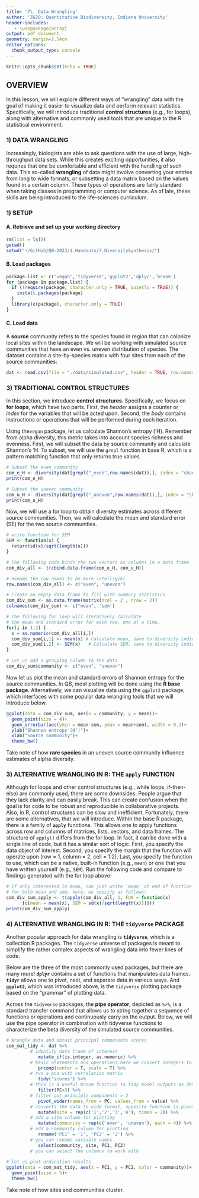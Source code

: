 ```yaml
---
title: '7\. Data Wrangling'
author: 'Z620: Quantitative Biodiversity, Indiana University'
header-includes:
   - \usepackage{array}
output: pdf_document
geometry: margin=2.54cm
editor_options: 
  chunk_output_type: console
---
```


```r
knitr::opts_chunk$set(echo = TRUE)
```

## OVERVIEW

In this lesson, we will explore different ways of "wrangling" data with the goal of making it easier to visualize data and perform relevant statistics. 
Specifically, we will introduce traditional **control structures** (e.g., for loops), along with alternative and commonly used tools that are unique to the R statistical environment.

### 1) DATA WRANGLING

Increasingly, biologists are able to ask questions with the use of large, high-throughput data sets. 
While this creates exciting opportunities, it also requires that one be comfortable and efficient with the handling of such data. 
This so-called **wrangling** of data might involve converting your entries from long to wide formats, or subsetting a data matrix based on the values found in a certain column. 
These types of operations are fairly standard when taking classes in programming or computer science. 
As of late, these skills are being introduced to the life-sciences curriculum.

### 1) SETUP
#### A. Retrieve and set up your working directory

```r
rm(list = ls()) 
getwd() 
setwd("~/GitHub/QB-2023/1.Handouts/7.DiversitySynthesis/")
```


#### B. Load packages

```r
package.list <- c('vegan','tidyverse','ggplot2','dplyr','broom')
for (package in package.list) {
  if (!require(package, character.only = TRUE, quietly = TRUE)) {
    install.packages(package)
  }
  library(c(package), character.only = TRUE)
}
```


#### C. Load data

A **source** community refers to the species found in region that can colonize local sites within the landscape. 
We will be working with simulated source communities that have an even vs. uneven distribution of species.
The dataset contains a site-by-species matrix with four sites from each of the source communities:

```r
dat <- read.csv(file = "./data/simulated.csv", header = TRUE, row.names = 1)
```


### 3) TRADITIONAL CONTROL STRUCTURES

In this section, we introduce **control structures**.
Specifically, we focus on **for loops**, which have two parts.
First, the *header* assigns a counter or *index* for the variables that will be acted upon. 
Second, the *body* contains instructions or operations that will be performed during each iteration.

Using the`vegan` package, let us calculate Shannon's entropy ('H). 
Remember from alpha diversity, this metric takes into account species richness and evenness. 
First, we will subset the data by source community and calculate Shannon's 'H. 
To subset, we will use the `grepl` function in base R, which is a pattern matching function that only returns true values.

```r
# Subset the even community
com_e_H <- diversity(dat[grepl("_even",row.names(dat)),], index = "shannon")
print(com_e_H)

# Subset the uneven community
com_u_H <- diversity(dat[grepl("_uneven",row.names(dat)),], index = "shannon")
print(com_u_H)
```

Now, we will use a for loop to obtain diversity estimates across different source communities. 
Then, we will calculate the mean and standard error (SE) for the two source communities.

```r
# write function for SEM
SEM <- function(x) {
  return(sd(x)/sqrt(length(x)))
}

# The following code binds the two vectors as columns in a data frame 
com_div_all <- t(cbind.data.frame(com_e_H, com_u_H))

# Rename the row names to be more intelligibl
row.names(com_div_all) <- c("even", "uneven")

# Create an empty data frame to fill with summary statistics
com_div_sum <- as.data.frame(matrix(ncol = 2 , nrow = 2))
colnames(com_div_sum) <- c("mean", 'sem')

# The following for loop will iteratively calculate
# the mean and standard error for each row, one at a time.
for(i in 1:2) {
  x = as.numeric(com_div_all[i,]) 
  com_div_sum[i,1] <- mean(x) # Calculate mean, save to diversity indices data
  com_div_sum[i,2] <- SEM(x)   # Calculate SEM, save to diversity indices data
}

# Let us add a grouping column to the data
com_div_sum$community <- c("even", "uneven")
```

Now let us plot the mean and standard errors of Shannon entropy for the source communities. 
In QB, most plotting will be done using the **R base package**. 
Alternatively, we can visualize data using the `ggplot2` package, which interfaces with some popular data wrangling tools that we will introduce below. 

```r
ggplot(data = com_div_sum, aes(x = community, y = mean))+
  geom_point(size = 4)+
  geom_errorbar(aes(ymin = mean-sem, ymax = mean+sem), width = 0.2)+
  ylab("Shannon entropy (H')")+
  xlab("Source community")+
  theme_bw()
```

Take note of how **rare species** in an uneven source community influence estimates of alpha diversity. 

### 3) ALTERNATIVE WRANGLING IN R: THE `apply` FUNCTION

Although for loops and other control structures (e.g., while loops, if-then-else) are commonly used, there are some downsides.
People argue that they lack clarity and can easily break.
This can create confusion when the goal is for code to be robust and reproducible in collaborative projects. 
Also, in R, control structures can be slow and inefficient. 
Fortunately, there are some alternatives, that we will introduce. 
Within the base R package, there is a family of **`apply`** functions. 
This allows one to apply functions across row and columns of matrices, lists, vectors, and data frames. 
The structure of `apply()` differs from the for loop. 
In fact, it can be done with a single line of code, but it  has a similar sort of logic. 
First, you specify the data object of interest. 
Second, you specify the margin that the function will operate upon (row = 1, column = 2, cell = 1:2). 
Last, you specify the function to use, which can be a native, built-in function (e.g., `mean`) or one that you have written yourself (e.g., `SEM`).
Run the following code and compare to findings generated with the for loop above:

```r
# if only interested in mean, can just write `mean` at end of function
# for both mean and sem, here, we specify as follows:
com_div_sum_apply <- t(apply(com_div_all, 1, FUN = function(x) 
      {c(mean = mean(x), SEM = sd(x)/sqrt(length(x)))}))
print(com_div_sum_apply)
```

### 4) ALTERNATIVE WRANGLING IN R: THE `tidyverse` PACKAGE

Another popular approach for data wrangling is **`tidyverse`**, which is a collection R packages.
The `tidyverse` universe of packages is meant to simplify the rather complex aspects of wrangling data into fewer lines of code.

Below are the three of the most commonly used packages, but there are many more!
**`dplyr`** contains a set of functions that manipulates data frames.
**`tidyr`** allows one to pivot, nest, and separate data in various ways.
And **`ggplot2`**, which was introduced above, is the `tidyverse` plotting package based on the "grammar" of plotting data.

Across the `tidyverse` packages, the **pipe operator**, depicted as `%>%`, is a standard transfer command that allows us to string together a sequence of functions or operations and continuously carry on the output. 
Below, we will use the pipe operator in combination with tidyverse functions to characterize the beta diversity of the simulated source communities.


```r
# Wrangle data and obtain principal components scores
com_mat_tidy <- dat %>% 
         # identify data frame of interest
            mutate_if(is.integer, as.numeric) %>% 
         # basic statements and operations.here we convert integers to numeric values
            prcomp(center = T, scale = T) %>% 
         # run a pca with correlation matrix
            tidy('scores') %>% 
         # this is a useful broom function to tidy model outputs as data frames
            filter(PC<3) %>% 
         # filter out principle components > 2
            pivot_wider(names_from = PC, values_from = value) %>%
         # converts the data to wide format, opposite function is pivot_longer
            mutate(site = rep(c('1','2','3','4'), times = 2)) %>%
         # add a site column for plotting  
            mutate(community = rep(c('even', 'uneven'), each = 4)) %>%
         # add a community column for plotting
            rename('PC1' = '1', 'PC2' = '2') %>% 
         # you can rename variable names
            select(community, site, PC1, PC2) 
         # you can select the columns to work with 
                
# let us plot ordination results 
ggplot(data = com_mat_tidy, aes(x = PC1, y = PC2, color = community))+
  geom_point(size = 5)+
  theme_bw()
```  

Take note of how sites and communities cluster.
